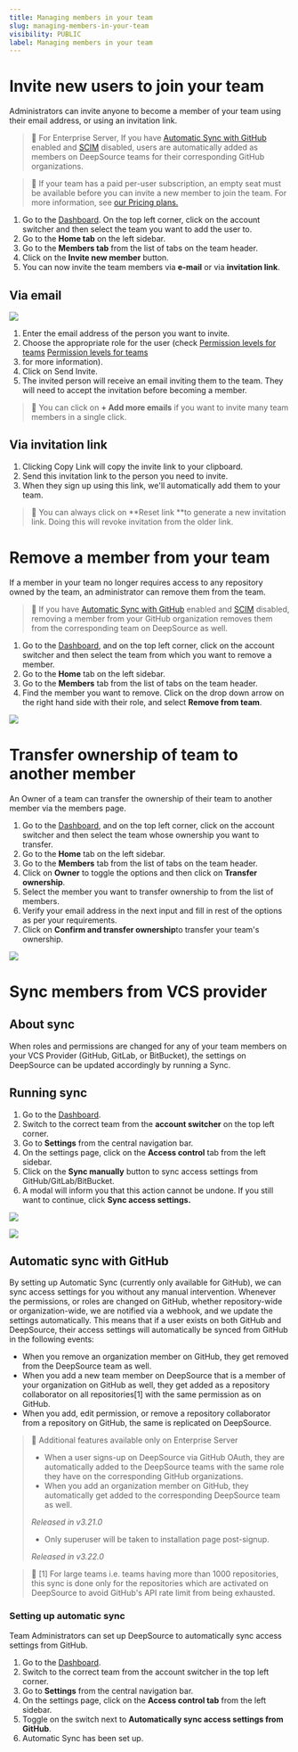 ```yaml
---
title: Managing members in your team
slug: managing-members-in-your-team
visibility: PUBLIC
label: Managing members in your team
---
```

# Invite new users to join your team

Administrators can invite anyone to become a member of your team using their email address, or using an invitation link.

> 📘 For Enterprise Server, If you have [Automatic Sync with GitHub](/docs/access-control-managing-members-in-your-team#automatic-sync-with-github) enabled and [SCIM](/docs/integrations-sso#setup-scim-provisioning) disabled, users are automatically added as members on DeepSource teams for their corresponding GitHub organizations.

> 📘 If your team has a paid per-user subscription, an empty seat must be available before you can invite a new member to join the team. For more information, see [our Pricing plans.](https://deepsource.io/pricing/)

1. Go to the [Dashboard](https://deepsource.io/dashboard/). On the top left corner, click on the account switcher and then select the team you want to add the user to.
2. Go to the **Home tab** on the left sidebar.
3. Go to the **Members tab** from the list of tabs on the team header.
4. Click on the **Invite new member** button.
5. You can now invite the team members via **e-mail** or via **invitation link**.

## Via email

![](https://files.readme.io/656aca1-small-invite_team.png)

1. Enter the email address of the person you want to invite.
2. Choose the appropriate role for the user (check [Permission levels for teams](<>) [Permission levels for teams](https://deepsource-docs.readme.io/docs/managing-peoples-access-to-team-with-roles#:~:text=Suggest%20Edits-,Permission%20levels%20for%20teams,-Teams%20can%20have)
3. for more information).
4. Click on Send Invite.
5. The invited person will receive an email inviting them to the team. They will need to accept the invitation before becoming a member.

> 📘 You can click on **+ Add more emails** if you want to invite many team members in a single click.

## Via invitation link

1. Clicking Copy Link will copy the invite link to your clipboard.
2. Send this invitation link to the person you need to invite.
3. When they sign up using this link, we'll automatically add them to your team.

> 📘 You can always click on **Reset link **to generate a new invitation link. Doing this will revoke invitation from the older link.

# Remove a member from your team

If a member in your team no longer requires access to any repository owned by the team, an administrator can remove them from the team.

> 📘 If you have [Automatic Sync with GitHub](#automatic-sync-with-github) enabled and [SCIM](/docs/integrations-sso#setup-scim-provisioning) disabled, removing a member from your GitHub organization removes them from the corresponding team on DeepSource as well.

1. Go to the [Dashboard](https://deepsource.io/dashboard/), and on the top left corner, click on the account switcher and then select the team from which you want to remove a member.
2. Go to the **Home** tab on the left sidebar.
3. Go to the **Members** tab from the list of tabs on the team header.
4. Find the member you want to remove. Click on the drop down arrow on the right hand side with their role, and select **Remove from team**.

![](https://files.readme.io/42614c2-small-remove_team.png)

# Transfer ownership of team to another member

An Owner of a team can transfer the ownership of their team to another member via the members page.

1. Go to the [Dashboard](https://deepsource.io/dashboard/), and on the top left corner, click on the account switcher and then select the team whose ownership you want to transfer.
2. Go to the **Home** tab on the left sidebar.
3. Go to the **Members** tab from the list of tabs on the team header.
4. Click on **Owner** to toggle the options and then click on **Transfer ownership**.
5. Select the member you want to transfer ownership to from the list of members.
6. Verify your email address in the next input and fill in rest of the options as per your requirements.
7. Click on **Confirm and transfer ownership**to transfer your team's ownership.

![](https://files.readme.io/2a8a254-small-Transfer_ownership.png)

# Sync members from VCS provider

## About sync

When roles and permissions are changed for any of your team members on your VCS Provider (GitHub, GitLab, or BitBucket), the settings on DeepSource can be updated accordingly by running a Sync.

## Running sync

1. Go to the [Dashboard](https://deepsource.io/dashboard).
2. Switch to the correct team from the **account switcher** on the top left corner.
3. Go to **Settings** from the central navigation bar.
4. On the settings page, click on the **Access control** tab from the left sidebar.
5. Click on the **Sync manually** button to sync access settings from GitHub/GitLab/BitBucket.
6. A modal will inform you that this action cannot be undone. If you still want to continue, click **Sync access settings.**

![](https://files.readme.io/87408e6-SCR-20231017-lptm.png)

![](https://files.readme.io/2ba7bdd-SCR-20231017-lqae.pn)


## Automatic sync with GitHub

By setting up Automatic Sync (currently only available for GitHub), we can sync access settings for you without any manual intervention. Whenever the permissions, or roles are changed on GitHub, whether repository-wide or organization-wide, we are notified via a webhook, and we update the settings automatically. This means that if a user exists on both GitHub and DeepSource, their access settings will automatically be synced from GitHub in the following events:

- When you remove an organization member on GitHub, they get removed from the DeepSource team as well.
- When you add a new team member on DeepSource that is a member of your organization on GitHub as well, they get added as a repository collaborator on all repositories[1] with the same permission as on GitHub.
- When you add, edit permission, or remove a repository collaborator from a repository on GitHub, the same is replicated on DeepSource.

> 📘 Additional features available only on Enterprise Server
> 
> - When a user signs-up on DeepSource via GitHub OAuth, they are automatically added to the DeepSource teams with the same role they have on the corresponding GitHub organizations.
> - When you add an organization member on GitHub, they automatically get added to the corresponding DeepSource team as well.
> 
> _Released in v3.21.0_
> 
> - Only superuser will be taken to installation page post-signup.
> 
> _Released in v3.22.0_

> 📘 [1] For large teams i.e. teams having more than 1000 repositories, this sync is done only for the repositories which are activated on DeepSource to avoid GitHub's API rate limit from being exhausted.

### Setting up automatic sync

Team Administrators can set up DeepSource to automatically sync access settings from GitHub.

1. Go to the [Dashboard](https://deepsource.io/dashboard).
2. Switch to the correct team from the account switcher in the top left corner.
3. Go to **Settings** from the central navigation bar.
4. On the settings page, click on the **Access control tab** from the left sidebar.
5. Toggle on the switch next to **Automatically sync access settings from GitHub**.
6. Automatic Sync has been set up.
